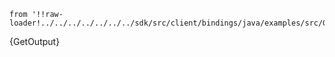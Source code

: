    from '!!raw-loader!../../../../../../../sdk/src/client/bindings/java/examples/src/GetOutputs.java';

<CodeBlock className="language-java">
    {GetOutput}
</CodeBlock>